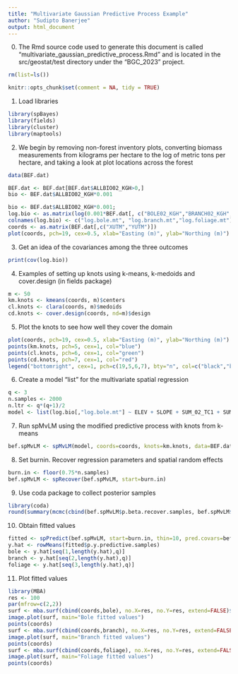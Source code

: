 ```yaml
---
title: "Multivariate Gaussian Predictive Process Example"
author: "Sudipto Banerjee"
output: html_document
---
```


0. The Rmd source code used to generate this document is called "multivariate_gaussian_predictive_process.Rmd" and is located in the src/geostat/test directory under the "BGC_2023" project.
```r
rm(list=ls())
```


```r
knitr::opts_chunk$set(comment = NA, tidy = TRUE)
```

1. Load libraries
```r
library(spBayes)
library(fields)
library(cluster)
library(maptools)
```

2. We begin by removing non-forest inventory plots, converting biomass measurements from kilograms per hectare to the log of metric tons per hectare, and taking a look at plot locations across the forest

```r
data(BEF.dat)

BEF.dat <- BEF.dat[BEF.dat$ALLBIO02_KGH>0,]
bio <- BEF.dat$ALLBIO02_KGH*0.001

bio <- BEF.dat$ALLBIO02_KGH*0.001;
log.bio <- as.matrix(log(0.001*BEF.dat[, c("BOLE02_KGH","BRANCH02_KGH","FOLIAGE02_KGH")]))
colnames(log.bio) <- c("log.bole.mt", "log.branch.mt","log.foliage.mt")
coords <- as.matrix(BEF.dat[,c("XUTM","YUTM")])
plot(coords, pch=19, cex=0.5, xlab="Easting (m)", ylab="Northing (m)")
```

3. Get an idea of the covariances among the three outcomes
```r
print(cov(log.bio))
```

4. Examples of setting up knots using k-means, k-medoids and cover.design (in fields package)
```r
m <- 50
km.knots <- kmeans(coords, m)$centers
cl.knots <- clara(coords, m)$medoids
cd.knots <- cover.design(coords, nd=m)$design
```

5. Plot the knots to see how well they cover the domain
```r
plot(coords, pch=19, cex=0.5, xlab="Easting (m)", ylab="Northing (m)")
points(km.knots, pch=5, cex=1, col="blue")
points(cl.knots, pch=6, cex=1, col="green")
points(cd.knots, pch=7, cex=1, col="red")
legend("bottomright", cex=1, pch=c(19,5,6,7), bty="n", col=c("black","blue","green","red"), legend=c("observations","kmeans","clara", "cover.design"))
```

6. Create a model "list" for the multivariate spatial regression 
```r
q <- 3
n.samples <- 2000
n.ltr <- q*(q+1)/2
model <- list(log.bio[,"log.bole.mt"] ~ ELEV + SLOPE + SUM_02_TC1 + SUM_02_TC2 + SUM_02_TC3, log.bio[,"log.branch.mt"]~ ELEV + SLOPE + SUM_02_TC1 + SUM_02_TC2 + SUM_02_TC3, log.bio[,"log.foliage.mt"] ~ ELEV + SLOPE + SUM_02_TC1 + SUM_02_TC2 + SUM_02_TC3)
```

7. Run spMvLM using the modified predictive process with knots from k-means
```r
bef.spMvLM <- spMvLM(model, coords=coords, knots=km.knots, data=BEF.dat, starting=list("phi"=rep(3/500,q), "A"=rep(0.05,n.ltr), "Psi"=rep(0.05,q)), tuning=list("phi"=rep(0.3,q), "A"=rep(0.0001,n.ltr), "Psi"=rep(0.001,q)), priors=list("phi.Unif"=list(rep(3/2500,q), rep(3/100,q)), modified.pp=TRUE, "K.IW"=list(q+1, diag(0.1,q)), "Psi.IG"=list(rep(2,q), rep(0.05,q))), cov.model="exponential", n.samples=n.samples, verbose=TRUE, n.report=100)
```

8. Set burnin. Recover regression parameters and spatial random effects
```r
burn.in <- floor(0.75*n.samples)
bef.spMvLM <- spRecover(bef.spMvLM, start=burn.in)
```

9. Use coda package to collect posterior samples
```r
library(coda)
round(summary(mcmc(cbind(bef.spMvLM$p.beta.recover.samples, bef.spMvLM$p.theta.recover.samples)))$quantiles[,c(1,3,5)],3)
```

10. Obtain fitted values
```r
fitted <- spPredict(bef.spMvLM, start=burn.in, thin=10, pred.covars=bef.spMvLM$X, pred.coords=bef.spMvLM$coords)
y.hat <- rowMeans(fitted$p.y.predictive.samples)
bole <- y.hat[seq(1,length(y.hat),q)]
branch <- y.hat[seq(2,length(y.hat),q)]
foliage <- y.hat[seq(3,length(y.hat),q)]
```

11. Plot fitted values
```r
library(MBA)
res <- 100
par(mfrow=c(2,2))
surf <- mba.surf(cbind(coords,bole), no.X=res, no.Y=res, extend=FALSE)$xyz.est
image.plot(surf, main="Bole fitted values")
points(coords)
surf <- mba.surf(cbind(coords,branch), no.X=res, no.Y=res, extend=FALSE)$xyz.est
image.plot(surf, main="Branch fitted values")
points(coords)
surf <- mba.surf(cbind(coords,foliage), no.X=res, no.Y=res, extend=FALSE)$xyz.est
image.plot(surf, main="Foliage fitted values")
points(coords)
```

